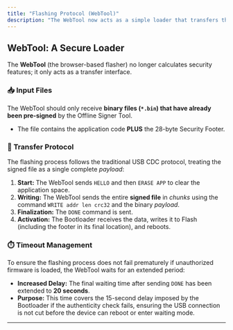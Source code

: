 ```yaml
---
title: "Flashing Protocol (WebTool)"
description: "The WebTool now acts as a simple loader that transfers the pre-signed binary to the device and manages the reboot."
---
```


## WebTool: A Secure Loader

The **WebTool** (the browser-based flasher) no longer calculates security features; it only acts as a transfer interface.

### 📥 Input Files

The WebTool should only receive **binary files (`*.bin`) that have already been pre-signed** by the Offline Signer Tool.

* The file contains the application code **PLUS** the 28-byte Security Footer.

### 🔄 Transfer Protocol

The flashing process follows the traditional USB CDC protocol, treating the signed file as a single complete *payload*:

1.  **Start:** The WebTool sends `HELLO` and then `ERASE APP` to clear the application space.
2.  **Writing:** The WebTool sends the entire **signed file** in *chunks* using the command `WRITE addr len crc32` and the binary *payload*.
3.  **Finalization:** The `DONE` command is sent.
4.  **Activation:** The Bootloader receives the data, writes it to Flash (including the footer in its final location), and reboots.

### ⏱️ Timeout Management

To ensure the flashing process does not fail prematurely if unauthorized firmware is loaded, the WebTool waits for an extended period:

* **Increased Delay:** The final waiting time after sending `DONE` has been extended to **20 seconds**.
* **Purpose:** This time covers the 15-second delay imposed by the Bootloader if the authenticity check fails, ensuring the USB connection is not cut before the device can reboot or enter waiting mode.
---
